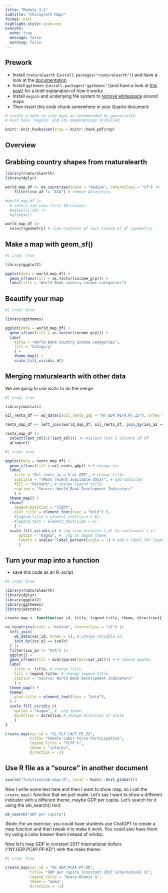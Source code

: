 ```yaml
---
title: "Module 3.1"
subtitle: "Choropleth Maps"
format: html
highlight-style: atom-one
execute:
  echo: true
  message: false
  warning: false
---
```


::: {.callout-tip}
## Prework

- Install `rnaturalearth` (`install.packages("rnaturalearth")`) and have a look at the [documentation](https://cran.r-project.org/web/packages/rnaturalearth/vignettes/rnaturalearth.html)
- Install `ggthemes` (`install.packages("ggthemes")`)and have a look at [this post](https://rpubs.com/Mentors_Ubiqum/ggthemes_1)) for a brief explanation of how it works
- Install `magick` and underlying file system to [remove whitespace](https://www.pmassicotte.com/posts/2022-08-15-removing-whitespace-around-figures-quarto/) around maps
- Then insert this code chunk somewhere in your Quarto document:
```r
# create a hook to crop maps as recommended by pmassicotte
# must have `magick` and its dependencies installed

knitr::knit_hooks$set(crop = knitr::hook_pdfcrop)
```
:::

## Overview

## Grabbing country shapes from rnaturalearth

```r

library(rnaturalearth)
library(dplyr)

world_map_df <- ne_countries(scale = "medium", returnclass = "sf") |> 
    filter(iso_a3 != "ATA") # remove Antarctica

#world_map_df |>
  # select and view first 10 columns
  #select(1:10) |> 
  #glimpse()

world_map_df |>
  select(geometry) # view contents of last column of df (geometry)
``` 

## Make a map with geom_sf()

```r
#| crop: true 

library(ggplot2)

ggplot(data = world_map_df) +
  geom_sf(aes(fill = as.factor(income_grp))) + 
  labs(title = "World Bank country income categories")
```


## Beautify your map

```r
#| crop: true

library(ggthemes)

ggplot(data = world_map_df) +
  geom_sf(aes(fill = as.factor(income_grp))) + 
  labs(
    title = "World Bank country income categories",
    fill = "Category"
    ) +
    theme_map() + 
    scale_fill_viridis_d()
```

## Merging rnaturalearth with other data

We are going to use iso2c to do the merge

```r
#| crop: true

library(wbstats)

oil_rents_df <- wb_data(c(oil_rents_gdp = "NY.GDP.PETR.RT.ZS"), mrnev = 1) 

rents_map_df <- left_join(world_map_df, oil_rents_df, join_by(iso_a2 == iso2c))

rents_map_df |>
  select(last_col(5):last_col()) |> #select last 5 columns of df
  glimpse() 
```


```r
#| crop: true 

ggplot(data = rents_map_df) +
  geom_sf(aes(fill = oil_rents_gdp)) + # change var
  labs(
    title = "Oil rents as a % of GDP", # change title
    subtitle = "(Most recent available data)", # add subtitle
    fill = "Percent", # change legend title
    caption = "Source: World Bank Development Indicators"
    ) +
  theme_map() +
  theme(
    legend.position = "right", 
    plot.title = element_text(face = "bold") #,
    #legend.title = element_text(size = 8),
    #legend.text = element_text(size = 6)
    ) +
  scale_fill_viridis_c( # chg from discrete (_d) to continuous (_c)
      option = "magma", #  chg to magma theme
      labels = scales::label_percent(scale = 1) # add % label for legend
      ) 
```

## Turn your map into a function

- save this code as an R. script 

```r
#| crop: true

library(rnaturalearth)
library(dplyr)
library(ggplot2)
library(ggthemes)
library(wbstats)

create_map <- function(var_id, title, legend_title, theme, direction){

ne_countries(scale = "medium", returnclass = "sf") |> 
  left_join(
    wb_data(var_id, mrnev = 1), # change variable id
    join_by(iso_a2 == iso2c)
  ) |> 
  filter(iso_a3 != "ATA") |>  
  ggplot() + 
  geom_sf(aes(fill = eval(parse(text=var_id)))) + # remove quotes
  labs(
    title =  title, # change title
    fill = legend_title, # change legend title
    caption = "Source: World Bank Development Indicators"
    ) +
  theme_map() +
  theme(
    plot.title = element_text(face = "bold"),
  ) +
  scale_fill_viridis_c( 
    option = "magma", #  chg theme
    direction = direction # change direction of scale
    )
}

create_map(var_id = "SL.TLF.CACT.FE.ZS", 
           title= "Female Labor Force Participation", 
           legend_title = "FLFP %", 
           theme = "inferno", 
           direction = -1)
```


## Use R file as a "source" in another document

```r
source("functions/wb-maps.R", local = knitr::knit_global())
```

Now I write some text here and then I want to show map, so I call the `create_map()` function that we just made. Let's say I want to show a different indicator with a different theme, maybe GDP per capita. Let's search for it using the wb_search() tool: 

```r
wb_search("GDP per capita") 
```

(Note: For an exercise, you could have students use ChatGPT to create a map function and then tweak it to make it work. You could also have them try using a color brewer them instead of viridis).

Now let's map GDP in constant 2017 international dollars ("NY.GDP.PCAP.PP.KD") with the mako theme:

```r
#| crop: true 

create_map(var_id = "NY.GDP.PCAP.PP.KD", 
           title= "GDP per capita (constant 2017 internatioal $)", 
           legend_title = "Geary-Khamis $", 
           theme = "mako", 
           direction = -1)
```

